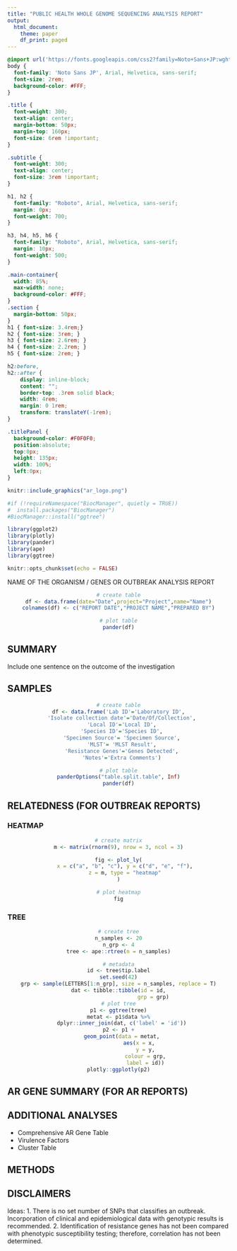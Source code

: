 ```yaml
---
title: "PUBLIC HEALTH WHOLE GENOME SEQUENCING ANALYSIS REPORT"
output:
  html_document:
    theme: paper
    df_print: paged
---
```


```css
@import url('https://fonts.googleapis.com/css2?family=Noto+Sans+JP:wght@100;400;500;700&family=Roboto:wght@100;300;400;500;700&display=swap');
body {
  font-family: 'Noto Sans JP', Arial, Helvetica, sans-serif;
  font-size: 2rem;
  background-color: #FFF;
}

.title {
  font-weight: 300;
  text-align: center;
  margin-bottom: 50px;
  margin-top: 160px;
  font-size: 6rem !important;
}

.subtitle {
  font-weight: 300;
  text-align: center;
  font-size: 3rem !important;
}

h1, h2 {
  font-family: "Roboto", Arial, Helvetica, sans-serif;
  margin: 0px;
  font-weight: 700;
}

h3, h4, h5, h6 {
  font-family: "Roboto", Arial, Helvetica, sans-serif;
  margin: 10px;
  font-weight: 500;
}

.main-container{
  width: 85%;
  max-width: none;
  background-color: #FFF;
}
.section {
  margin-bottom: 50px;
}
h1 { font-size: 3.4rem;}
h2 { font-size: 3rem; }
h3 { font-size: 2.6rem; }
h4 { font-size: 2.2rem; }
h5 { font-size: 2rem; }

h2:before,
h2::after {
    display: inline-block;
    content: "";
    border-top: .3rem solid black;
    width: 4rem;
    margin: 0 1rem;
    transform: translateY(-1rem);
}

.titlePanel {
  background-color: #F0F0F0;
  position:absolute;
  top:0px;
  height: 135px;
  width: 100%;
  left:0px;
}
```

<div class ="titlePanel">
```r
knitr::include_graphics("ar_logo.png")
```
</div>

```r

#if (!requireNamespace("BiocManager", quietly = TRUE))
#  install.packages("BiocManager")
#BiocManager::install("ggtree")

library(ggplot2)
library(plotly)
library(pander)
library(ape)
library(ggtree)

knitr::opts_chunk$set(echo = FALSE)

```

<div class="subtitle">
NAME OF THE ORGANISM / GENES OR OUTBREAK ANALYSIS REPORT
</div>

<center>
```r

# create table
df <- data.frame(date="Date",project="Project",name="Name")
colnames(df) <- c("REPORT DATE","PROJECT NAME","PREPARED BY")

# plot table
pander(df)
```
</center>

## SUMMARY

Include one sentence on the outcome of the investigation

## SAMPLES
<center>
```r

# create table
df <- data.frame('Lab ID'='Laboratory ID',
  'Isolate collection date'='Date/Of/Collection',
  'Local ID'='Local ID',
  'Species ID'='Species ID',
  'Specimen Source'= 'Specimen Source',
  'MLST'= 'MLST Result',
  'Resistance Genes'='Genes Detected',
  'Notes'='Extra Comments')

# plot table
panderOptions("table.split.table", Inf)
pander(df)

```
</center>
## RELATEDNESS (FOR OUTBREAK REPORTS)

### HEATMAP
<center>
```r

# create matrix
m <- matrix(rnorm(9), nrow = 3, ncol = 3)

fig <- plot_ly(
    x = c("a", "b", "c"), y = c("d", "e", "f"),
    z = m, type = "heatmap"
)

# plot heatmap
fig

```
</center>

### TREE
<center>
```r

# create tree
n_samples <- 20
n_grp <- 4
tree <- ape::rtree(n = n_samples)

# metadata
id <- tree$tip.label
set.seed(42)
grp <- sample(LETTERS[1:n_grp], size = n_samples, replace = T)
dat <- tibble::tibble(id = id,
                      grp = grp)
# plot tree
p1 <- ggtree(tree)
metat <- p1$data %>%
  dplyr::inner_join(dat, c('label' = 'id'))
p2 <- p1 +
  geom_point(data = metat,
             aes(x = x,
                 y = y,
                 colour = grp,
                 label = id))
plotly::ggplotly(p2)

```
</center>

## AR GENE SUMMARY (FOR AR REPORTS)

## ADDITIONAL ANALYSES

* Comprehensive AR Gene Table
* Virulence Factors
* Cluster Table

## METHODS

## DISCLAIMERS
 
Ideas: 
1. There is no set number of SNPs that classifies an outbreak. Incorporation of clinical and epidemiological data with genotypic results is recommended.
2. Identification of resistance genes has not been compared with phenotypic susceptibility testing; therefore, correlation has not been determined.

